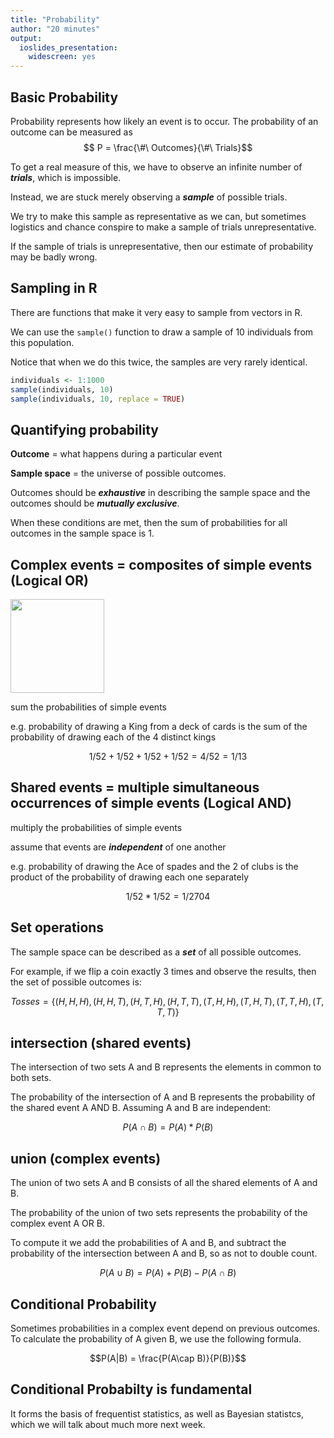 ```yaml
---
title: "Probability"
author: "20 minutes"
output: 
  ioslides_presentation:
    widescreen: yes
---
```


## Basic Probability {.build}

Probability represents how likely an event is to occur. The probability of an outcome can be measured as $$ P = \frac{\#\ Outcomes}{\#\ Trials}$$

To get a real measure of this, we have to observe an infinite number of ***trials***, which is impossible. 

Instead, we are stuck merely observing a ***sample*** of possible trials. 

We try to make this sample as representative as we can, but sometimes logistics and chance conspire to make a sample of trials unrepresentative. 

If the sample of trials is unrepresentative, then our estimate of probability may be badly wrong.  

## Sampling in R {.build}

There are functions that make it very easy to sample from vectors in R.

We can use the `sample()` function to draw a sample of 10 individuals from this population. 

Notice that when we do this twice, the samples are very rarely identical. 

```r
individuals <- 1:1000
sample(individuals, 10)
sample(individuals, 10, replace = TRUE)
```

## Quantifying probability {.build}

**Outcome** = what happens during a particular event

**Sample space** = the universe of possible outcomes.  

Outcomes should be ***exhaustive*** in describing the sample space and the outcomes should be ***mutually exclusive***. 

When these conditions are met, then the sum of probabilities for all outcomes in the sample space is 1.

## Complex events = composites of simple events (Logical OR) {.build}

<img src="../../images/king.jpg" width=150>

sum the probabilities of simple events

e.g. probability of drawing a King from a deck of cards is the sum of the probability of drawing each of the 4 distinct kings 
  
  $$1/52 + 1/52 + 1/52 + 1/52 = 4/52 = 1/13 $$
  
  
  
## Shared events = multiple simultaneous occurrences of simple events (Logical AND)  {.build}

multiply the probabilities of simple events

assume that events are ***independent*** of one another

e.g. probability of drawing the Ace of spades and the 2 of clubs is the product of the probability of drawing each one separately 

$$ 1/52 * 1/52 = 1/2704 $$
    
## Set operations  {.build .smaller}

The sample space can be described as a ***set*** of all possible outcomes.  

For example, if we flip a coin exactly 3 times and observe the results, then the set of possible outcomes is: 

$$ Tosses = \{(H, H, H), (H, H, T), (H, T, H), (H, T, T), (T, H, H), (T, H, T), (T, T, H), (T, T, T)\}$$

## intersection (shared events) {.build}

The intersection of two sets A and B represents the elements in common to both sets. 

The probability of the intersection of A and B represents the probability of the shared event A AND B. Assuming A and B are independent:

$$ P(A \cap B) = P(A) * P(B) $$ 




## union  (complex events) {.build}

The union of two sets A and B consists of all the shared elements of A and B. 

The probability of the union of two sets represents the probability of the complex event A OR B. 

To compute it we add the probabilities of A and B, and subtract the probability of the intersection between A and B, so as not to double count. 

$$ P(A \cup B) = P(A) + P(B) - P(A \cap B)$$



## Conditional Probability  {.build}

Sometimes probabilities in a complex event depend on previous outcomes.  To calculate the probability of A given B, we use the following formula. 

$$P(A|B) = \frac{P(A\cap B)}{P(B)}$$

## Conditional Probabilty is fundamental  {.build}

It forms the basis of frequentist statistics, as well as Bayesian statistcs, which we will talk about much more next week.
